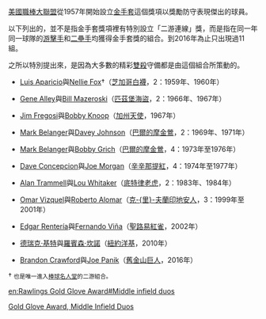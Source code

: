 [[美國職棒大聯盟|美國職棒大聯盟]]從1957年開始設立[[美國職棒大聯盟金手套獎|金手套]]這個獎項以獎勵防守表現傑出的球員。

以下列出的，並不是指金手套獎項裡有特別設立「二游連線」獎，而是指在同一年同一球隊的[[游擊手|游擊手]]和[[二壘手|二壘手]]均獲得金手套獎的組合。到2016年為止只出現過11組。

之所以特別提出來，是因為大多數的精彩[[雙殺_(棒球)|雙殺]]守備都是由這個組合所策動的。

*[[Luis_Aparicio|Luis Aparicio]]與[[Nellie_Fox|Nellie Fox]]†（[[芝加哥白襪|芝加哥白襪]]，2：1959年、1960年）

*[[Gene_Alley|Gene Alley]]與[[Bill_Mazeroski|Bill Mazeroski]]（[[匹茲堡海盜|匹茲堡海盜]]，2：1966年、1967年）

*[[Jim_Fregosi|Jim Fregosi]]與[[Bobby_Knoop|Bobby Knoop]]（[[洛杉磯安那罕天使|加州天使]]，1967年）

*[[Mark_Belanger|Mark Belanger]]與[[Davey_Johnson|Davey Johnson]]（[[巴爾的摩金鶯|巴爾的摩金鶯]]，2：1969年、1971年）

*[[Mark_Belanger|Mark Belanger]]與[[Bobby_Grich|Bobby Grich]]（[[巴爾的摩金鶯|巴爾的摩金鶯]]，4：1973年至1976年）

*[[Dave_Concepcion|Dave Concepcion]]與[[Joe_Morgan|Joe Morgan]]（[[辛辛那提紅|辛辛那提紅]]，4：1974年至1977年）

*[[Alan_Trammell|Alan Trammell]]與[[Lou_Whitaker|Lou Whitaker]]（[[底特律老虎|底特律老虎]]，2：1983年、1984年）

*[[Omar_Vizquel|Omar Vizquel]]與[[Roberto_Alomar|Roberto Alomar]]（[[克里夫蘭印地安人|克-{里}-夫蘭印地安人]]，3：1999年至2001年）

*[[Edgar_Rentería|Edgar Rentería]]與[[Fernando_Viña|Fernando Viña]]（[[聖路易紅雀|聖路易紅雀]]，2002年）

*[[德瑞克·基特|德瑞克·基特]]與[[羅賓森·坎諾|羅賓森·坎諾]]（[[紐約洋基|紐約洋基]]，2010年）

*[[Brandon_Crawford|Brandon Crawford]]與[[Joe_Panik|Joe Panik]]（[[舊金山巨人|舊金山巨人]]，2016年）

† <small>也是唯一進入[[棒球名人堂|棒球名人堂]]的二游組合。</small>

[[Category:美國職棒獎項|Gold Glove Award, Middle Infield Duos]]

[[en:Rawlings_Gold_Glove_Award#Middle_infield_duos|en:Rawlings Gold Glove Award#Middle infield duos]]